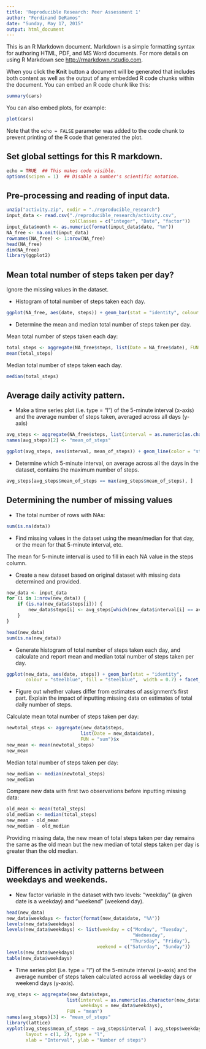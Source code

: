 ---
title: 'Reproducible Research: Peer Assessment 1'
author: "Ferdinand DeRamos"
date: "Sunday, May 17, 2015"
output: html_document
---

This is an R Markdown document. Markdown is a simple formatting syntax for authoring HTML, PDF, and MS Word documents. For more details on using R Markdown see <http://rmarkdown.rstudio.com>.

When you click the **Knit** button a document will be generated that includes both content as well as the output of any embedded R code chunks within the document. You can embed an R code chunk like this:

```{r}
summary(cars)
```

You can also embed plots, for example:

```{r, echo=FALSE}
plot(cars)
```

Note that the `echo = FALSE` parameter was added to the code chunk to prevent printing of the R code that generated the plot.

## Set global settings for this R markdown.
```{r}
echo = TRUE  ## This makes code visible.
options(scipen = 1)  ## Disable a number's scientific notation.
```

## Pre-processing and reading of input data.
```{r}
unzip("activity.zip", exdir = "./reproducible_research")
input_data <- read.csv("./reproducible_research/activity.csv", 
                       colClasses = c("integer", "Date", "factor"))
input_data$month <- as.numeric(format(input_data$date, "%m"))
NA_free <- na.omit(input_data)
rownames(NA_free) <- 1:nrow(NA_free)
head(NA_free)
dim(NA_free)
library(ggplot2)
```


## Mean total number of steps taken per day?
Ignore the missing values in the dataset.

* Histogram of total number of steps taken each day.
```{r}
ggplot(NA_free, aes(date, steps)) + geom_bar(stat = "identity", colour = "steelblue", fill = "steelblue", width = 0.7) + facet_grid(. ~ month, scales = "free") + labs(title = "Histogram of total number of steps taken each day", x = "Date", y = "Total number of steps")
```

* Determine the mean and median total number of steps taken per day.

Mean total number of steps taken each day:
```{r}
total_steps <- aggregate(NA_free$steps, list(Date = NA_free$date), FUN = "sum")$x
mean(total_steps)
```
Median total number of steps taken each day.
```{r}
median(total_steps)
```

## Average daily activity pattern.
* Make a time series plot (i.e. type = "l") of the 5-minute interval (x-axis) and the average number of steps taken, averaged across all days (y-axis)

```{r}
avg_steps <- aggregate(NA_free$steps, list(interval = as.numeric(as.character(NA_free$interval))), FUN = "mean")
names(avg_steps)[2] <- "mean_of_steps"

ggplot(avg_steps, aes(interval, mean_of_steps)) + geom_line(color = "steelblue", size = 0.8) + labs(title = "Time Series Plot of the 5-minute Interval", x = "5-minute intervals", y = "Average number of steps taken")
```

* Determine which 5-minute interval, on average across all the days in the dataset, contains the maximum number of steps.
```{r}
avg_steps[avg_steps$mean_of_steps == max(avg_steps$mean_of_steps), ]
```

## Determining the number of missing values
* The total number of rows with NAs:

```{r}
sum(is.na(data))
```

* Find missing values in the dataset using the mean/median for that day, or the mean for that 5-minute interval, etc.

The mean for 5-minute interval is used to fill in each NA value in the steps column.

* Create a new dataset based on original dataset with missing data determined and provided.

```{r}
new_data <- input_data 
for (i in 1:nrow(new_data)) {
    if (is.na(new_data$steps[i])) {
        new_data$steps[i] <- avg_steps[which(new_data$interval[i] == avg_steps$interval), ]$mean_of_steps
    }
}

head(new_data)
sum(is.na(new_data))
```

* Generate histogram of total number of steps taken each day, and calculate and report mean and median total number of steps taken per day.

```{r}
ggplot(new_data, aes(date, steps)) + geom_bar(stat = "identity",
       colour = "steelblue", fill = "steelblue",  width = 0.7) + facet_grid(. ~ month, scales = "free") + labs(title = "Histogram of Total Number of Steps Taken Each Day (no missing data)", x = "Date", y = "Total number of steps")
```

* Figure out whether values differ from estimates of assignment's first part. Explain the impact of inputting missing data on estimates of total daily number of steps.

Calculate mean total number of steps taken per day:
```{r}
newtotal_steps <- aggregate(new_data$steps, 
                           list(Date = new_data$date), 
                           FUN = "sum")$x
new_mean <- mean(newtotal_steps)
new_mean
```
Median total number of steps taken per day:
```{r}
new_median <- median(newtotal_steps)
new_median
```
Compare new data with first two observations before inputting missing data:
```{r}
old_mean <- mean(total_steps)
old_median <- median(total_steps)
new_mean - old_mean
new_median - old_median
```
Providing missing data, the new mean of total steps taken per day remains the same as the old mean but the new median of total steps taken per day is greater than the old median.

## Differences in activity patterns between weekdays and weekends.

* New factor variable in the dataset with two levels: "weekday" (a given date is a weekday) and "weekend" (weekend day).

```{r}
head(new_data)
new_data$weekdays <- factor(format(new_data$date, "%A"))
levels(new_data$weekdays)
levels(new_data$weekdays) <- list(weekday = c("Monday", "Tuesday",              
                                              "Wednesday", 
                                             "Thursday", "Friday"),
                                 weekend = c("Saturday", "Sunday"))
levels(new_data$weekdays)
table(new_data$weekdays)
```

* Time series plot (i.e. type = "l") of the 5-minute interval (x-axis) and the average number of steps taken calculated across all weekday days or weekend days (y-axis).

```{r}
avg_steps <- aggregate(new_data$steps, 
                      list(interval = as.numeric(as.character(new_data$interval)), 
                           weekdays = new_data$weekdays),
                      FUN = "mean")
names(avg_steps)[3] <- "mean_of_steps"
library(lattice)
xyplot(avg_steps$mean_of_steps ~ avg_steps$interval | avg_steps$weekdays, 
       layout = c(1, 2), type = "l", 
       xlab = "Interval", ylab = "Number of steps")
```
